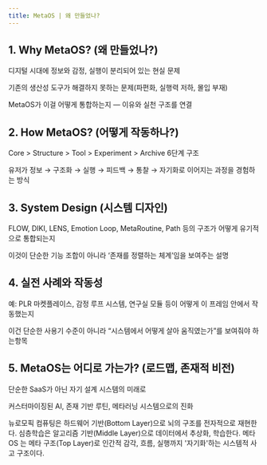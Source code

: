 ```yaml
---
title: MetaOS | 왜 만들었나?
---
```


## 1. Why MetaOS? (왜 만들었나?)
디지털 시대에 정보와 감정, 실행이 분리되어 있는 현실 문제

기존의 생산성 도구가 해결하지 못하는 문제(파편화, 실행력 저하, 몰입 부재)

MetaOS가 이걸 어떻게 통합하는지 — 이유와 실천 구조를 연결

## 2. How MetaOS? (어떻게 작동하나?)
Core > Structure > Tool > Experiment > Archive 6단계 구조

유저가 정보 → 구조화 → 실행 → 피드백 → 통찰 → 자기화로 이어지는 과정을 경험하는 방식

## 3. System Design (시스템 디자인)
FLOW, DIKI, LENS, Emotion Loop, MetaRoutine, Path 등의 구조가 어떻게 유기적으로 통합되는지

이것이 단순한 기능 조합이 아니라 ‘존재를 정렬하는 체계’임을 보여주는 설명

## 4. 실전 사례와 작동성
예: PLR 마켓플레이스, 감정 루프 시스템, 연구실 모듈 등이 어떻게 이 프레임 안에서 작동했는지

이건 단순한 사용기 수준이 아니라 “시스템에서 어떻게 살아 움직였는가”를 보여줘야 하는항목

## 5. MetaOS는 어디로 가는가? (로드맵, 존재적 비전)
단순한 SaaS가 아닌 자기 설계 시스템의 미래로

커스터마이징된 AI, 존재 기반 루틴, 메타러닝 시스템으로의 진화

뉴로모픽 컴퓨팅은 하드웨어 기반(Bottom Layer)으로 뇌의 구조를 전자적으로 재현한다.
심층학습은 알고리즘 기반(Middle Layer)으로 데이터에서 추상화, 학습한다.
메타OS 는 메타 구조(Top Layer)로 인간적 감각, 흐름, 실행까지 '자기화'하는 시스템적 사고 구조이다.